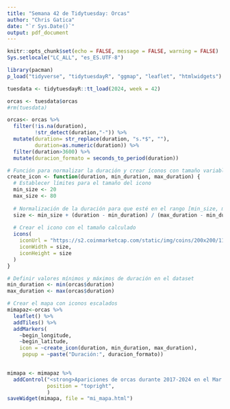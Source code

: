 ---
title: "Semana 42 de Tidytuesday: Orcas"
author: "Chris Gatica"
date: "`r Sys.Date()`"
output: pdf_document
---

```{r setup, include=FALSE}
knitr::opts_chunk$set(echo = FALSE, message = FALSE, warning = FALSE)
Sys.setlocale("LC_ALL", "es_ES.UTF-8")
```



```{r}
library(pacman)
p_load("tidyverse", "tidytuesdayR", "ggmap", "leaflet", "htmlwidgets")
```

```{r}
tuesdata <- tidytuesdayR::tt_load(2024, week = 42)

orcas <- tuesdata$orcas
#rm(tuesdata)
```

```{r}
orcas<- orcas %>% 
  filter(!is.na(duration),
         !str_detect(duration,"-")) %>% 
  mutate(duration= str_replace(duration, "s.*$", ""),
         duration=as.numeric(duration)) %>% 
  filter(duration>3600) %>% 
  mutate(duracion_formato = seconds_to_period(duration))
```

```{r}
# Función para normalizar la duración y crear íconos con tamaño variable
create_icon <- function(duration, min_duration, max_duration) {
  # Establecer límites para el tamaño del icono
  min_size <- 20
  max_size <- 80
  
  # Normalización de la duración para que esté en el rango [min_size, max_size]
  size <- min_size + (duration - min_duration) / (max_duration - min_duration) * (max_size - min_size)
  
  # Crear el icono con el tamaño calculado
  icons(
    iconUrl = "https://s2.coinmarketcap.com/static/img/coins/200x200/11165.png",  # URL del ícono
    iconWidth = size,
    iconHeight = size
  )
}

# Definir valores mínimos y máximos de duración en el dataset
min_duration <- min(orcas$duration)
max_duration <- max(orcas$duration)
```


```{r}
# Crear el mapa con iconos escalados
mimapaz<-orcas %>%
  leaflet() %>%
  addTiles() %>%
  addMarkers(
    ~begin_longitude, 
    ~begin_latitude,
    icon = ~create_icon(duration, min_duration, max_duration),
     popup = ~paste("Duración:", duracion_formato))
   

```
```{r}
mimapa <- mimapaz %>% 
  addControl("<strong>Apariciones de orcas durante 2017-2024 en el Mar de los Salish</strong><br>Encuentros registrados por Center for Whale Research que duraron más de una hora. Elaboración Christian Gatica",
             position = "topright", 
             )
saveWidget(mimapa, file = "mi_mapa.html")
```



